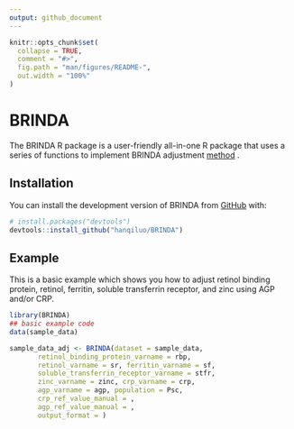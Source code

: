 ```yaml
---
output: github_document
---
```


<!-- README.md is generated from README.Rmd. Please edit that file -->

```r
knitr::opts_chunk$set(
  collapse = TRUE,
  comment = "#>",
  fig.path = "man/figures/README-",
  out.width = "100%"
)
```

# BRINDA

<!-- badges: start -->
<!-- badges: end -->

The BRINDA R package is a user-friendly all-in-one R package that uses a series 
of functions to implement BRINDA adjustment [method](https://brinda-nutrition.org/publications/) .

## Installation

You can install the development version of BRINDA from [GitHub](https://github.com/) with:

``` r
# install.packages("devtools")
devtools::install_github("hanqiluo/BRINDA")


```

## Example

This is a basic example which shows you how to adjust retinol binding protein, 
    retinol, ferritin, soluble transferrin receptor, and zinc using AGP and/or 
    CRP.

```r
library(BRINDA)
## basic example code
data(sample_data)

sample_data_adj <- BRINDA(dataset = sample_data,
       retinol_binding_protein_varname = rbp,
       retinol_varname = sr, ferritin_varname = sf,
       soluble_transferrin_receptor_varname = stfr,
       zinc_varname = zinc, crp_varname = crp,
       agp_varname = agp, population = Psc,
       crp_ref_value_manual = ,
       agp_ref_value_manual = ,
       output_format = )

```
